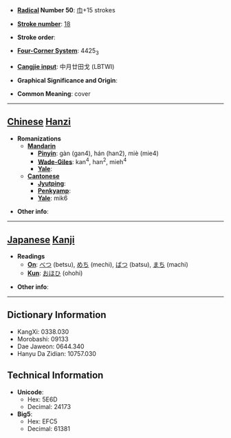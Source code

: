 * '''[[Wiktionary:Chinese radical index| Radical]] Number 50''': [[Wiktionary:Chinese radical index 巾|巾]]+15 strokes

* '''[[Wiktionary:Chinese total strokes index|Stroke number]]''': [[Wiktionary:Chinese total strokes index 18|18]]

* '''Stroke order''': 

* '''[[Wiktionary:Chinese four corner index|Four-Corner System]]''': 4425<sub>3</sub>

* '''[[Wiktionary:Chinese Cangjie index|Cangjie input]]''': 中月廿田戈 (LBTWI)

* '''Graphical Significance and Origin''': 

* '''Common Meaning''': cover

----

== [[Chinese]] [[Hanzi]] ==

* '''Romanizations'''
** '''[[Mandarin]]'''
*** '''[[Pinyin]]''': gàn (gan4), hán (han2), miè (mie4)
*** '''[[Wade-Giles]]''': kan<sup>4</sup>, han<sup>2</sup>, mieh<sup>4</sup>
*** '''[[Yale]]''': 
** '''[[Cantonese]]'''
*** '''[[Jyutping]]''':
*** '''[[Penkyamp]]''': 
*** '''[[Yale]]''': mik6

* '''Other info''': 

----

== [[Japanese]] [[Kanji]] ==

* '''Readings'''
** '''[[On]]''': [[べつ]] (betsu), [[めち]] (mechi), [[ばつ]] (batsu), [[まち]] (machi)
** '''[[Kun]]''': [[おほひ]] (ohohi)

* '''Other info''':  

----

== Dictionary Information ==

* KangXi: 0338.030
* Morobashi: 09133
* Dae Jaweon: 0644.340
* Hanyu Da Zidian: 10757.030

== Technical Information ==

* '''Unicode''':
** Hex: 5E6D
** Decimal: 24173
* '''Big5''':
** Hex: EFC5
** Decimal: 61381
